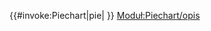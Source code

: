 <templatestyles src="Piechart/style.css"/>
{{#invoke:Piechart|pie| {{{1|[
 {"label": "wieś: $v", "value": 45}, 
 {"label": "miasto: $v"}
]}}} }}<noinclude>
[[Moduł:Piechart/opis]]
</noinclude>